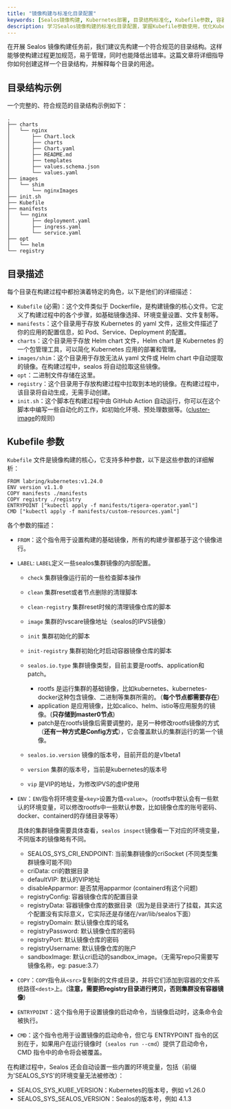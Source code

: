 ```yaml
---
title: "镜像构建与标准化目录配置"
keywords: [Sealos镜像构建, Kubernetes部署, 目录结构标准化, Kubefile参数, 容器镜像管理, 集群初始化, 应用配置, Helm chart, 环境变量设置, 镜像仓库配置]
description: 学习Sealos镜像构建的标准化目录配置，掌握Kubefile参数使用，优化Kubernetes部署流程。本指南助您规范化构建过程，提高效率，降低错误率。
---
```


在开展 Sealos 镜像构建任务前，我们建议先构建一个符合规范的目录结构。这样能够使构建过程更加规范，易于管理，同时也能降低出错率。这篇文章将详细指导你如何创建这样一个目录结构，并解释每个目录的用途。

## 目录结构示例

一个完整的、符合规范的目录结构示例如下：

```shell
.
├── charts
│   └── nginx
│       ├── Chart.lock
│       ├── charts
│       ├── Chart.yaml
│       ├── README.md
│       ├── templates
│       ├── values.schema.json
│       └── values.yaml
├── images
│   └── shim
│       └── nginxImages
├── init.sh
├── Kubefile
├── manifests
│   └── nginx
│       ├── deployment.yaml
│       ├── ingress.yaml
│       └── service.yaml
├── opt
│   └── helm
└── registry
```

## 目录描述

每个目录在构建过程中都扮演着特定的角色，以下是他们的详细描述：

- `Kubefile` (必需)：这个文件类似于 Dockerfile，是构建镜像的核心文件。它定义了构建过程中的各个步骤，如基础镜像选择、环境变量设置、文件复制等。
- `manifests`：这个目录用于存放 Kubernetes 的 yaml 文件，这些文件描述了你的应用的配置信息，如 Pod、Service、Deployment 的配置。
- `charts`：这个目录用于存放 Helm chart 文件，Helm chart 是 Kubernetes 的一个包管理工具，可以简化 Kubernetes 应用的部署和管理。
- `images/shim`：这个目录用于存放无法从 yaml 文件或 Helm chart 中自动提取的镜像。在构建过程中，sealos 将自动拉取这些镜像。
- `opt`：二进制文件存储在这里。
- `registry`：这个目录用于存放构建过程中拉取到本地的镜像。在构建过程中，该目录将自动生成，无需手动创建。
- `init.sh`：这个脚本在构建过程中由 GitHub Action 自动运行，你可以在这个脚本中编写一些自动化的工作，如初始化环境、预处理数据等。([cluster-image](https://github.com/labring-actions/cluster-image)的规则)

## Kubefile 参数

`Kubefile` 文件是镜像构建的核心，它支持多种参数，以下是这些参数的详细解析：

```shell
FROM labring/kubernetes:v1.24.0
ENV version v1.1.0
COPY manifests ./manifests
COPY registry ./registry
ENTRYPOINT ["kubectl apply -f manifests/tigera-operator.yaml"]
CMD ["kubectl apply -f manifests/custom-resources.yaml"]
```

各个参数的描述：

- `FROM`：这个指令用于设置构建的基础镜像，所有的构建步骤都基于这个镜像进行。
- `LABEL`: `LABEL`定义一些sealos集群镜像的内部配置。

  - `check` 集群镜像运行前的一些检查脚本操作
  - `clean` 集群reset或者节点删除的清理脚本
  - `clean-registry` 集群reset时候的清理镜像仓库的脚本
  - `image` 集群的lvscare镜像地址（sealos的IPVS镜像）
  - `init` 集群初始化的脚本
  - `init-registry` 集群初始化时启动容器镜像仓库的脚本
  - `sealos.io.type` 集群镜像类型，目前主要是rootfs、application和patch。
    - rootfs 是运行集群的基础镜像，比如kubernetes、kubernetes-docker这种包含镜像、二进制等集群所需的。（**每个节点都需要存在**）
    - application 是应用镜像，比如calico、helm、istio等应用服务的镜像。(**只存储到master0节点**)
    - patch是在rootfs镜像后需要调整的，是另一种修改rootfs镜像的方式（**还有一种方式是Config方式**），它会覆盖默认的集群运行的第一个镜像。

  - `sealos.io.version` 镜像的版本号，目前开启的是v1beta1
  - `version` 集群的版本号，当前是kubernetes的版本号
  - `vip` 是VIP的地址，为修改IPVS的虚IP使用

- `ENV`：`ENV`指令将环境变量`<key>`设置为值`<value>`。（rootfs中默认会有一些默认的环境变量，可以修改rootfs中一些默认参数，比如镜像仓库的账号密码、docker、containerd的存储目录等等）

    具体的集群镜像需要具体查看，`sealos inspect`镜像看一下对应的环境变量，不同版本的镜像略有不同。

  - SEALOS_SYS_CRI_ENDPOINT:  当前集群镜像的criSocket (不同类型集群镜像可能不同)
  - criData:  cri的数据目录
  - defaultVIP: 默认的VIP地址
  - disableApparmor: 是否禁用apparmor (containerd有这个问题)
  - registryConfig:  容器镜像仓库的配置目录
  - registryData: 容器镜像仓库的数据目录（因为是目录进行了挂载，其实这个配置没有实际意义，它实际还是存储在/var/lib/sealos下面）
  - registryDomain: 默认镜像仓库的域名
  - registryPassword: 默认镜像仓库的密码
  - registryPort:  默认镜像仓库的密码
  - registryUsername: 默认镜像仓库的账户
  - sandboxImage: 默认cri启动的sandbox_image。（无需写repo只需要写镜像名称，eg: pasue:3.7）
- `COPY`：`COPY`指令从`<src>`复制新的文件或目录，并将它们添加到容器的文件系统路径`<dest>`上。(**注意，需要把registry目录进行拷贝，否则集群没有容器镜像**)
- `ENTRYPOINT`：这个指令用于设置镜像的启动命令，当镜像启动时，这条命令会被执行。
- `CMD`：这个指令也用于设置镜像的启动命令，但它与 ENTRYPOINT 指令的区别在于，如果用户在运行镜像时（`sealos run --cmd`）提供了启动命令，CMD 指令中的命令将会被覆盖。

在构建过程中，Sealos 还会自动设置一些内置的环境变量，包括（前缀为'SEALOS_SYS'的环境变量无法被修改）：

- SEALOS_SYS_KUBE_VERSION：Kubernetes的版本号，例如 v1.26.0
- SEALOS_SYS_SEALOS_VERSION：Sealos的版本号，例如 4.1.3
